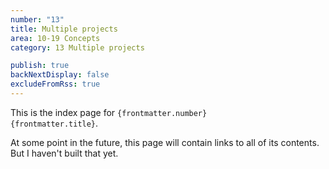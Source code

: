 ```yaml
---
number: "13"
title: Multiple projects
area: 10-19 Concepts
category: 13 Multiple projects

publish: true
backNextDisplay: false
excludeFromRss: true
---
```


This is the index page for <code>{frontmatter.number} {frontmatter.title}</code>.

At some point in the future, this page will contain links to all of its contents. But I haven't built that yet.
